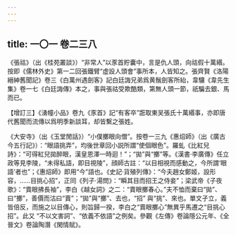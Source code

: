 ```yaml
---
---
---
```

title: 一〇一 卷二三八
---




《張祜》（出《桂苑叢談》）“非常人”以豕首貯囊中，言是仇人頭，向祜假十萬緡。按即《儒林外史》第一二回張鐵臂“虚設人頭會”事所本，人皆知之。張齊賢《洛陽縉紳舊聞記》卷三《白萬州遇劍客》記白廷誨兄弟爲黄鬚劍客所紿，韋驤《韋先生集》卷一七《白廷誨傳》本之，事與張祜受欺酷類，第無人頭一節，祇騙去銀、馬而已。

【增訂三】《湧幢小品》卷九《豕首》記“有客卒”誑取東吴張氏十萬緡事，亦即唐代舊聞而流傳以爲明季新談耳，却皆繫之張姓。

《大安寺》（出《玉堂閒話》）“小僕擲眼向僧”。按卷一三九《惠炤師》（出《廣古今五行記》）：“眼語挑弄”，均後世章回小説所謂“使個眼色”。羅虬《比紅兒詩》：“可得紅兒拋醉眼，漢皇恩澤一時迴！”；“拋”與“擲”等。《漢書·李廣傳》任立政等見李陵，“未得私語，即目視陵”，顔師古註：“以目相視而感動之，今所謂‘眼語’者也”；《惠炤師》即用“今”語也。《史記·貨殖列傳》：“今夫趙女鄭姬，設形容，……目挑心招”，正同《列子·湯問》：“瞬其目而招王之侍妾”；梁武帝《子夜歌》：“賣眼拂長袖”，李白《越女詞》之二：“賣眼擲春心。”夫不恤而棄曰“拋”、曰“擲”，善價而沽曰“賣”；“拋”與“擲”、去也，“招” 與“挑”、來也。單文孑立，義皆倍反，而施之以目傳心，則旨歸一揆，李白之“賣眼擲心”無異乎馬遷之“目挑心招”。此又 “不以文害詞”、“依義不依語”之例矣。參觀《左傳》卷論隱公元年、《全晉文》卷論陶潛《閑情賦》。